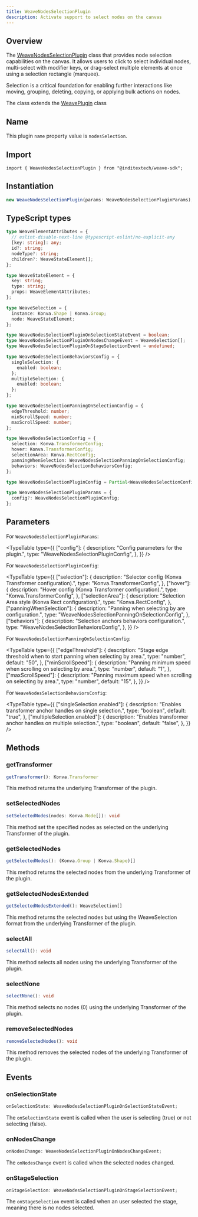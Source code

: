 ```yaml
---
title: WeaveNodesSelectionPlugin
description: Activate support to select nodes on the canvas
---
```



## Overview

The [WeaveNodesSelectionPlugin](https://github.com/InditexTech/weavejs/blob/main/code/packages/sdk/src/plugins/nodes-selection/nodes-selection.ts)
class that provides node selection capabilities on the canvas. It allows users to click to
select individual nodes, multi-select with modifier keys, or drag-select multiple elements at once
using a selection rectangle (marquee).

Selection is a critical foundation for enabling further interactions like moving, grouping, deleting,
copying, or applying bulk actions on nodes.

The class extends the [WeavePlugin](/docs/sdk/api-reference/plugins/plugin) class

## Name

This plugin `name` property value is `nodesSelection`.

## Import

```shell
import { WeaveNodesSelectionPlugin } from "@inditextech/weave-sdk";
```

## Instantiation

```ts
new WeaveNodesSelectionPlugin(params: WeaveNodesSelectionPluginParams);
```

## TypeScript types

```ts
type WeaveElementAttributes = {
  // eslint-disable-next-line @typescript-eslint/no-explicit-any
  [key: string]: any;
  id?: string;
  nodeType?: string;
  children?: WeaveStateElement[];
};

type WeaveStateElement = {
  key: string;
  type: string;
  props: WeaveElementAttributes;
};

type WeaveSelection = {
  instance: Konva.Shape | Konva.Group;
  node: WeaveStateElement;
};

type WeaveNodesSelectionPluginOnSelectionStateEvent = boolean;
type WeaveNodesSelectionPluginOnNodesChangeEvent = WeaveSelection[];
type WeaveNodesSelectionPluginOnStageSelectionEvent = undefined;

type WeaveNodesSelectionBehaviorsConfig = {
  singleSelection: {
    enabled: boolean;
  };
  multipleSelection: {
    enabled: boolean;
  };
};

type WeaveNodesSelectionPanningOnSelectionConfig = {
  edgeThreshold: number;
  minScrollSpeed: number;
  maxScrollSpeed: number;
};

type WeaveNodesSelectionConfig = {
  selection: Konva.TransformerConfig;
  hover: Konva.TransformerConfig;
  selectionArea: Konva.RectConfig;
  panningWhenSelection: WeaveNodesSelectionPanningOnSelectionConfig;
  behaviors: WeaveNodesSelectionBehaviorsConfig;
};

type WeaveNodesSelectionPluginConfig = Partial<WeaveNodesSelectionConfig>;

type WeaveNodesSelectionPluginParams = {
  config?: WeaveNodesSelectionPluginConfig;
};
```

## Parameters

For `WeaveNodesSelectionPluginParams`:

<TypeTable
  type={{
    ["config"]: {
      description: "Config parameters for the plugin.",
      type: "WeaveNodesSelectionPluginConfig",
    },
  }}
/>

For `WeaveNodesSelectionPluginConfig`:

<TypeTable
  type={{
    ["selection"]: {
      description: "Selector config (Konva Transformer configuration).",
      type: "Konva.TransformerConfig",
    },
    ["hover"]: {
      description: "Hover config (Konva Transformer configuration).",
      type: "Konva.TransformerConfig",
    },
    ["selectionArea"]: {
      description: "Selection Area style (Konva Rect configuration).",
      type: "Konva.RectConfig",
    },
    ["panningWhenSelection"]: {
      description: "Panning when selecting by are configuration.",
      type: "WeaveNodesSelectionPanningOnSelectionConfig",
    },
    ["behaviors"]: {
      description: "Selection anchors behaviors configuration.",
      type: "WeaveNodesSelectionBehaviorsConfig",
    },
  }}
/>

For `WeaveNodesSelectionPanningOnSelectionConfig`:

<TypeTable
  type={{
    ["edgeThreshold"]: {
      description:
        "Stage edge threshold when to start panning when selecting by area.",
      type: "number",
      default: "50",
    },
    ["minScrollSpeed"]: {
      description: "Panning minimum speed when scrolling on selecting by area.",
      type: "number",
      default: "1",
    },
    ["maxScrollSpeed"]: {
      description: "Panning maximum speed when scrolling on selecting by area.",
      type: "number",
      default: "15",
    },
  }}
/>

For `WeaveNodesSelectionBehaviorsConfig`:

<TypeTable
  type={{
    ["singleSelection.enabled"]: {
      description: "Enables transformer anchor handles on single selection.",
      type: "boolean",
      default: "true",
    },
    ["multipleSelection.enabled"]: {
      description: "Enables transformer anchor handles on multiple selection.",
      type: "boolean",
      default: "false",
    },
  }}
/>

## Methods

### getTransformer

```ts
getTransformer(): Konva.Transformer
```

This method returns the underlying Transformer of the plugin.

### setSelectedNodes

```ts
setSelectedNodes(nodes: Konva.Node[]): void
```

This method set the specified nodes as selected on the underlying Transformer of the plugin.

### getSelectedNodes

```ts
getSelectedNodes(): (Konva.Group | Konva.Shape)[]
```

This method returns the selected nodes from the underlying Transformer of the plugin.

### getSelectedNodesExtended

```ts
getSelectedNodesExtended(): WeaveSelection[]
```

This method returns the selected nodes but using the WeaveSelection format from the underlying Transformer of the plugin.

### selectAll

```ts
selectAll(): void
```

This method selects all nodes using the underlying Transformer of the plugin.

### selectNone

```ts
selectNone(): void
```

This method selects no nodes (0) using the underlying Transformer of the plugin.

### removeSelectedNodes

```ts
removeSelectedNodes(): void
```

This method removes the selected nodes of the underlying Transformer of the plugin.

## Events

### onSelectionState

```ts
onSelectionState: WeaveNodesSelectionPluginOnSelectionStateEvent;
```

The `onSelectionState` event is called when the user is selecting (true) or not selecting
(false).

### onNodesChange

```ts
onNodesChange: WeaveNodesSelectionPluginOnNodesChangeEvent;
```

The `onNodesChange` event is called when the selected nodes changed.

### onStageSelection

```ts
onStageSelection: WeaveNodesSelectionPluginOnStageSelectionEvent;
```

The `onStageSelection` event is called when an user selected the stage,
meaning there is no nodes selected.
